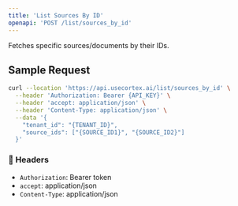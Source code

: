 ```yaml
---
title: 'List Sources By ID'
openapi: 'POST /list/sources_by_id'
---
```


Fetches specific sources/documents by their IDs.

## Sample Request

```bash
curl --location 'https://api.usecortex.ai/list/sources_by_id' \
  --header 'Authorization: Bearer {API_KEY}' \
  --header 'accept: application/json' \
  --header 'Content-Type: application/json' \
  --data '{
    "tenant_id": "{TENANT_ID}",
    "source_ids": ["{SOURCE_ID1}", "{SOURCE_ID2}"]
  }'
```

### 🔐 Headers
- `Authorization`: Bearer token
- `accept`: application/json
- `Content-Type`: application/json

